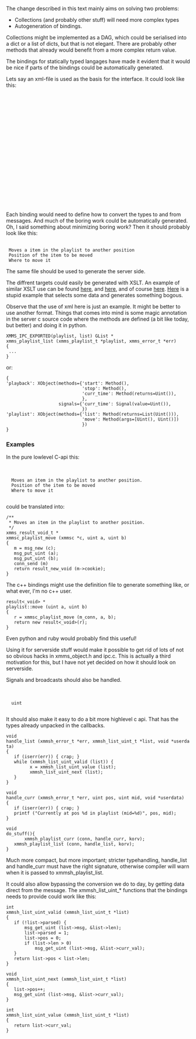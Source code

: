 The change described in this text mainly aims on solving two problems:

* Collections (and probably other stuff) will need more complex types
* Autogeneration of bindings.

Collections might be implemented as a DAG, which could be serialised into a dict or a list of dicts, but that is not elegant. There are probably other methods that already would benefit from a more complex return value.

The bindings for statically typed langages have made it evident that it would be nice if parts of the bindings could be automatically generated.

Lets say an xml-file is used as the basis for the interface. It could look like this:

 <xmmsipc>
  <object name="playback">
   <method name="start" />
   <method name="stop" />
   <method name="curr_time" />
    <return><uint/></return>
   </method>
   <method name="jump">
    <arg><uint/></arg>
   </method>
  </object>
  <object name="playlist">
   <method name="list">
    <return><list><uint/></list></return>
   </method>
   <method name="move">
    <arg><uint /></arg>
    <arg><uint /></arg>
   </method>
  </object>
 </xmmsipc>


Each binding would need to define how to convert the types to and from messages. And much of the boring work could be automatically generated. Oh, I said something about minimizing boring work? Then it should probably look like this:

 <method name="move">
  <doc>Moves a item in the playlist to another position</doc>
  <arg><uint /><doc>Position of the item to be moved</doc></arg>
  <arg><uint /><doc>Where to move it</doc></arg>
 </method>

The same file should be used to generate the server side.

The diffrent targets could easily be generated with XSLT. An example of similar XSLT use can be found [https://svn.cronos.be/svn/codegen/trunk/Documentation/creating_codegen_xslt_templates.txt here], and [https://svn.cronos.be/svn/codegen/trunk/Documentation/sample-class-source.xml here], and of course [http://www.w3.org/Style/XSL/ here]. [http://320e88ea593700b3.paste.se/ Here] is a stupid example that selects some data and generates something bogous.

Observe that the use of xml here is just an example. It might be better to use another format. Things that comes into mind is some magic annotation in the server c source code where the methods are defined (a bit like today, but better) and doing it in python.

 XMMS_IPC_EXPORTED(playlist, list) GList *
 xmms_playlist_list (xmms_playlist_t *playlist, xmms_error_t *err)
 {
  ...
 }

or:

 {
 'playback': XObject(methods={'start': Method(),
                              'stop': Method(),
                              'curr_time': Method(returns=Uint()),
                              },
                     signals={'curr_time': Signal(value=Uint()),
                              })
 'playlist': XObject(methods={'list': Method(returns=List(Uint())),
                              'move': Method(args=[Uint(), Uint()])
                              })
 }



===Examples===

In the pure lowlevel C-api this:

 <object name="playlist">
  <method name="move">
   <doc>Moves an item in the playlist to another position.</doc>
   <arg><uint /><doc>Position of the item to be moved</doc></arg>
   <arg><uint /><doc>Where to move it</doc></arg>
  </method>
 </object>

could be translated into:

 /**
  * Moves an item in the playlist to another position.
  */
 xmms_result_void_t *
 xmmsc_playlist_move (xmmsc *c, uint a, uint b)
 {
 	m = msg_new (c);
 	msg_put_uint (a);
 	msg_put_uint (b);
 	conn_send (m)
 	return result_new_void (m->cookie);
 }

The c++ bindings might use the definition file to generate something like, or what ever, I'm no c++ user.

 result<_void> *
 playlist::move (uint a, uint b)
 {
 	r = xmmsc_playlist_move (m_conn, a, b);
 	return new result<_void>(r);
 }

Even python and ruby would probably find this useful!

Using it for serverside stuff would make it possible to get rid of lots of not so obvious hacks in xmms_object.h and ipc.c. This is actually a third motivation for this, but I have not yet decided on how it should look on serverside.

Signals and broadcasts should also be handled.

 <object name="playback">
  <signal name="curr_time">
   <value>uint</value>
  </signal>
 <object>




It should also make it easy to do a bit more highlevel c api. That has the types already unpacked in the callbacks.

 void
 handle_list (xmmsh_error_t *err, xmmsh_list_uint_t *list, void *userdata)
 {
 	if (iserr(err)) { crap; }
 	while (xmmsh_list_uint_valid (list)) {
 	      x = xmmsh_list_uint_value (list);
 	      xmmsh_list_uint_next (list);
 	}
 }

 void
 handle_curr (xmmsh_error_t *err, uint pos, uint mid, void *userdata)
 {
 	if (iserr(err)) { crap; }
 	printf ("Currently at pos %d in playlist (mid=%d)", pos, mid);
 }

 void
 do_stuff(){
        xmmsh_playlist_curr (conn, handle_curr, korv);
 	xmmsh_playlist_list (conn, handle_list, korv);
 }

Much more compact, but more important; stricter typehandling, handle_list and handle_curr must have the right signature, otherwise compiler will warn when it is passed to xmmsh_playlist_list.

It could also allow bypassing the conversion we do to day, by getting data direct from the message. The xmmsh_list_uint_* functions that the bindings needs to provide could work like this:

 int
 xmmsh_list_uint_valid (xmmsh_list_uint_t *list)
 {
 	if (!list->parsed) {
 		msg_get_uint (list->msg, &list->len);
 		list->parsed = 1;
 		list->pos = 0;
 		if (list->len > 0)
 			msg_get_uint (list->msg, &list->curr_val);
 	}
 	return list->pos < list->len;
 }

 void
 xmmsh_list_uint_next (xmmsh_list_uint_t *list)
 {
 	list->pos++;
 	msg_get_uint (list->msg, &list->curr_val);
 }

 int 
 xmmsh_list_uint_value (xmmsh_list_uint_t *list)
 {
 	return list->curr_val;
 }